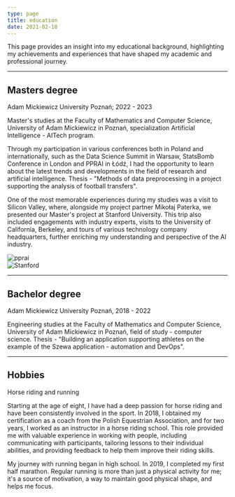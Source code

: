```yaml
---
type: page
title: education
date: 2021-02-18
---
```



This page provides an insight into my educational background, highlighting my achievements and experiences that have shaped my academic and professional journey.

---

<h2 style={{marginBottom: "5px"}}>Masters degree</h2>
<p style={{color: "gray", margin: 0}}>Adam Mickiewicz University Poznań; 2022 - 2023</p>

Master's studies at the Faculty of Mathematics and Computer Science, University of Adam Mickiewicz in Poznań, specialization Artificial Intelligence - AITech program.

Through my participation in various conferences both in Poland and internationally, such as the Data Science Summit in Warsaw, StatsBomb Conference in London and PPRAI in Łódź, I had the opportunity to learn about the latest trends and developments in the field of research and artificial intelligence. Thesis - "Methods of data preprocessing in a project supporting the analysis of football transfers".

One of the most memorable experiences during my studies was a visit to Silicon Valley, where, alongside my project partner Mikołaj Paterka, we presented our Master's project at Stanford University. This trip also included engagements with industry experts, visits to the University of California, Berkeley, and tours of various technology company headquarters, further enriching my understanding and perspective of the AI industry.

<div className="image-container">
    <div>
        <Image
            src="/images/pprai.jpg"
            alt="pprai"
            width={1745}
            height={1829}
            priority/>
    </div>
    <div className="image-spacer"/>
    <div>
        <Image
            src="/images/stanford.jpg"
            alt="Stanford"
            width={1745}
            height={1511}
            priority/>
    </div>
</div>

---

<h2 style={{marginBottom: "5px"}}>Bachelor degree</h2>
<p style={{color: "gray", margin: 0}}>Adam Mickiewicz University Poznań, 2018 - 2022</p>

Engineering studies at the Faculty of Mathematics and Computer Science, University of Adam Mickiewicz in Poznań, field of study - computer science. Thesis - "Building an application supporting athletes on the example of the Szewa application - automation and DevOps".

---

<h2 style={{marginBottom: "5px"}}>Hobbies</h2>
<p style={{color: "gray", margin: 0}}>Horse riding and running</p>

Starting at the age of eight, I have had a deep passion for horse riding and have been consistently involved in the sport. In 2018, I obtained my certification as a coach from the Polish Equestrian Association, and for two years, I worked as an instructor in a horse riding school. This role provided me with valuable experience in working with people, including communicating with participants, tailoring lessons to their individual abilities, and providing feedback to help them improve their riding skills.

My journey with running began in high school. In 2019, I completed my first half marathon. Regular running is more than just a physical activity for me; it's a source of motivation, a way to maintain good physical shape, and helps me focus.

